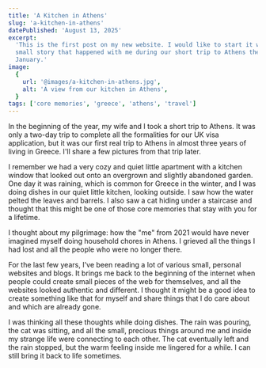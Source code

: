```yaml
---
title: 'A Kitchen in Athens'
slug: 'a-kitchen-in-athens'
datePublished: 'August 13, 2025'
excerpt:
  'This is the first post on my new website. I would like to start it with a
  small story that happened with me during our short trip to Athens the last
  January.'
image:
  {
    url: '@images/a-kitchen-in-athens.jpg',
    alt: 'A view from our kitchen in Athens',
  }
tags: ['core memories', 'greece', 'athens', 'travel']
---
```



<ImageWithCaption src={img} caption="A view from our kitchen in Athens" />

In the beginning of the year, my wife and I took a short trip to Athens. It was
only a two-day trip to complete all the formalities for our UK visa application,
but it was our first real trip to Athens in almost three years of living in
Greece. I'll share a few pictures from that trip later.

I remember we had a very cozy and quiet little apartment with a kitchen window
that looked out onto an overgrown and slightly abandoned garden. One day it was
raining, which is common for Greece in the winter, and I was doing dishes in our
quiet little kitchen, looking outside. I saw how the water pelted the leaves and
barrels. I also saw a cat hiding under a staircase and thought that this might
be one of those core memories that stay with you for a lifetime.

I thought about my pilgrimage: how the "me" from 2021 would have never imagined
myself doing household chores in Athens. I grieved all the things I had lost and
all the people who were no longer there.

For the last few years, I've been reading a lot of various small, personal
websites and blogs. It brings me back to the beginning of the internet when
people could create small pieces of the web for themselves, and all the websites
looked authentic and different. I thought it might be a good idea to create
something like that for myself and share things that I do care about and which
are already gone.

I was thinking all these thoughts while doing dishes. The rain was pouring, the
cat was sitting, and all the small, precious things around me and inside my
strange life were connecting to each other. The cat eventually left and the rain
stopped, but the warm feeling inside me lingered for a while. I can still bring
it back to life sometimes.

